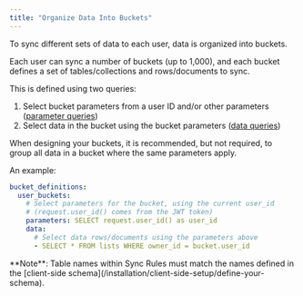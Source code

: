 ```yaml
---
title: "Organize Data Into Buckets"
---
```


To sync different sets of data to each user, data is organized into buckets.

Each user can sync a number of buckets (up to 1,000), and each bucket defines a set of tables/collections and rows/documents to sync.

This is defined using two queries:

1. Select bucket parameters from a user ID and/or other parameters ([parameter queries](/usage/sync-rules/parameter-queries))
2. Select data in the bucket using the bucket parameters ([data queries](/usage/sync-rules/data-queries))

When designing your buckets, it is recommended, but not required, to group all data in a bucket where the same parameters apply.

An example:

```yaml
bucket_definitions:
  user_buckets:
    # Select parameters for the bucket, using the current user_id
    # (request.user_id() comes from the JWT token)
    parameters: SELECT request.user_id() as user_id
    data:
      # Select data rows/documents using the parameters above
      - SELECT * FROM lists WHERE owner_id = bucket.user_id
```

<Info>
  **Note**: Table names within Sync Rules must match the names defined in the [client-side schema](/installation/client-side-setup/define-your-schema).
</Info>

